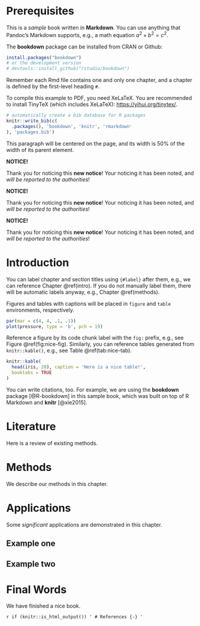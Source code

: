 # Prerequisites

This is a _sample_ book written in **Markdown**. You can use anything that Pandoc's Markdown supports, e.g., a math equation $a^2 + b^2 = c^2$.

The **bookdown** package can be installed from CRAN or Github:

```r
install.packages("bookdown")
# or the development version
# devtools::install_github("rstudio/bookdown")
```

Remember each Rmd file contains one and only one chapter, and a chapter is defined by the first-level heading `#`.

To compile this example to PDF, you need XeLaTeX. You are recommended to install TinyTeX (which includes XeLaTeX): <https://yihui.org/tinytex/>.

```r
# automatically create a bib database for R packages
knitr::write_bib(c(
  .packages(), 'bookdown', 'knitr', 'rmarkdown'
), 'packages.bib')
```

:::: {.center data-latex=""}

::: {.minipage data-latex="{.3\linewidth}"}
This paragraph will be centered on the page, and
its width is 50% of the width of its parent element.
:::

::::



:::: {.silverbox data-latex=""}

**NOTICE!**

Thank you for noticing this **new notice**! Your noticing it has
been noted, and _will be reported to the authorities_!

::::




:::: {.yellowbox data-latex=""}

**NOTICE!**

Thank you for noticing this **new notice**! Your noticing it has
been noted, and _will be reported to the authorities_!

::::



:::: {.bluebox data-latex=""}

**NOTICE!**

Thank you for noticing this **new notice**! Your noticing it has
been noted, and _will be reported to the authorities_!

::::



# Introduction {#intro}

You can label chapter and section titles using `{#label}` after them, e.g., we can reference Chapter \@ref(intro). If you do not manually label them, there will be automatic labels anyway, e.g., Chapter \@ref(methods).

Figures and tables with captions will be placed in `figure` and `table` environments, respectively.

```r
par(mar = c(4, 4, .1, .1))
plot(pressure, type = 'b', pch = 19)
```

Reference a figure by its code chunk label with the `fig:` prefix, e.g., see Figure \@ref(fig:nice-fig). Similarly, you can reference tables generated from `knitr::kable()`, e.g., see Table \@ref(tab:nice-tab).

```r
knitr::kable(
  head(iris, 20), caption = 'Here is a nice table!',
  booktabs = TRUE
)
```

You can write citations, too. For example, we are using the **bookdown** package [@R-bookdown] in this sample book, which was built on top of R Markdown and **knitr** [@xie2015].


# Literature

Here is a review of existing methods.


# Methods

We describe our methods in this chapter.


# Applications

Some _significant_ applications are demonstrated in this chapter.

## Example one

## Example two


# Final Words

We have finished a nice book.



`r if (knitr::is_html_output()) '
# References {-}
'`
